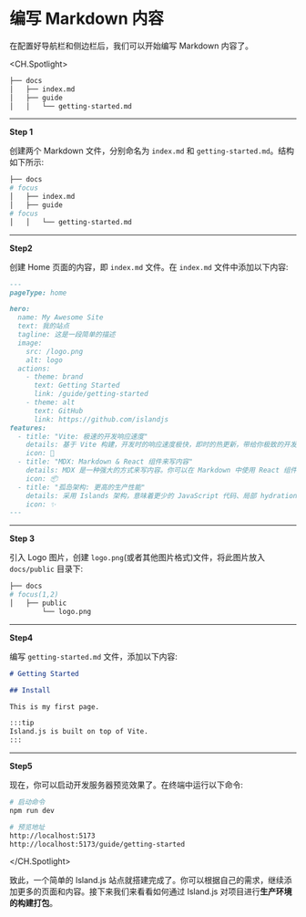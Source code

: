 # 编写 Markdown 内容

在配置好导航栏和侧边栏后，我们可以开始编写 Markdown 内容了。

<CH.Spotlight>

```bash 目录结构
├── docs
│   ├── index.md
│   ├── guide
│   │   └── getting-started.md
```

---

**Step 1**

创建两个 Markdown 文件，分别命名为 `index.md` 和 `getting-started.md`。结构如下所示:

```bash 目录结构
├── docs
# focus
│   ├── index.md
│   ├── guide
# focus
│   │   └── getting-started.md
```

---

**Step2**

创建 Home 页面的内容，即 `index.md` 文件。在 `index.md` 文件中添加以下内容:

```md index.md
---
pageType: home

hero:
  name: My Awesome Site
  text: 我的站点
  tagline: 这是一段简单的描述
  image:
    src: /logo.png
    alt: logo
  actions:
    - theme: brand
      text: Getting Started
      link: /guide/getting-started
    - theme: alt
      text: GitHub
      link: https://github.com/islandjs
features:
  - title: "Vite: 极速的开发响应速度"
    details: 基于 Vite 构建，开发时的响应速度极快，即时的热更新，带给你极致的开发体验。
    icon: 🚀
  - title: "MDX: Markdown & React 组件来写内容"
    details: MDX 是一种强大的方式来写内容。你可以在 Markdown 中使用 React 组件。
    icon: 📦
  - title: "孤岛架构: 更高的生产性能"
    details: 采用 Islands 架构，意味着更少的 JavaScript 代码、局部 hydration， 从而带来更好的首屏性能。
    icon: ✨
---
```

---

**Step 3**

引入 Logo 图片，创建 `logo.png`(或者其他图片格式)文件，将此图片放入 `docs/public` 目录下:

```bash 目录结构
├── docs
# focus(1,2)
│   ├── public
        └── logo.png
```

---

**Step4**

编写 `getting-started.md` 文件，添加以下内容:

```md getting-started.md
# Getting Started

## Install

This is my first page.

:::tip
Island.js is built on top of Vite.
:::
```

---

**Step5**

现在，你可以启动开发服务器预览效果了。在终端中运行以下命令:

```bash
# 启动命令
npm run dev

# 预览地址
http://localhost:5173
http://localhost:5173/guide/getting-started
```

</CH.Spotlight>

<div class="my-10"></div>

致此，一个简单的 Island.js 站点就搭建完成了。你可以根据自己的需求，继续添加更多的页面和内容。接下来我们来看看如何通过 Island.js 对项目进行**生产环境的构建打包**。

